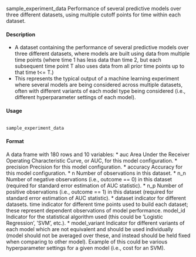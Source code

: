 
sample_experiment_data
Performance of several predictive models over three different datasets, using multiple cutoff points for time within each dataset.

#### Description

* A dataset containing the performance of several predictive models over three different datasets, where models are built using data from multiple time points (where time 1 has less data than time 2, but each subsequent time point T also uses data from all prior time points up to that time t<= T.) 
* This represents the typical output of a machine learning experiment where several models are being considered across multiple datasets, often with different variants of each model type being considered (i.e., different hyperparameter settings of each model).

#### Usage
<pre><code>
sample_experiment_data
</code></pre>

#### Format

A data frame with 180 rows and 10 variables:
* auc Area Under the Receiver Operating Characteristic Curve, or AUC, for this model configuration.
* precision Precision for this model configuration.
* accuracy Accuracy for this model configuration.
* n Number of observations in this dataset.
* n_n Number of negative observations (i.e., outcome == 0) in this dataset (required for standard
error estimation of AUC statistic).
* n_p Number of positive observations (i.e., outcome == 1) in this dataset (required for standard
error estimation of AUC statistic).
* dataset indicator for different datasets.
time indicator for different time points used to build each dataset; these represent dependent observations
of model performance.
model_id Indicator for the statistical algorithm used (this could be ’Logistic Regression’, ’SVM’,
etc.).
* model_variant Indicator for different variants of each model which are not equivalent and should
be used individually (model should not be averaged over these, and instead should be held
fixed when comparing to other model). Example of this could be various hyperparameter
settings for a given model (i.e., cost for an SVM).
